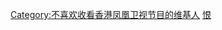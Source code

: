 {{Userbox
  |id=<span style="color: orange;">凤姐</br>卫视</span>
  |id-c=#FFFFFF
  |info=这个用户不喜欢收看<br>[[香港]][[凤凰卫视]]的节目。
  |info-c=#E6E6FA
  |info-s=11
  |border-c=#E6E6FA
}} <includeonly>[[Category:不喜欢收看香港凤凰卫视节目的维基人]]</includeonly><noinclude>
[[Category:媒體用戶框模板|恨]]
</noinclude>